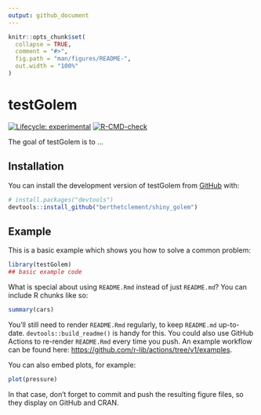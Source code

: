 ```yaml
---
output: github_document
---
```


<!-- README.md is generated from README.Rmd. Please edit that file -->

```r
knitr::opts_chunk$set(
  collapse = TRUE,
  comment = "#>",
  fig.path = "man/figures/README-",
  out.width = "100%"
)
```

# testGolem

<!-- badges: start -->
[![Lifecycle: experimental](https://img.shields.io/badge/lifecycle-experimental-orange.svg)](https://lifecycle.r-lib.org/articles/stages.html#experimental)
[![R-CMD-check](https://github.com/berthetclement/shiny_golem/actions/workflows/R-CMD-check.yaml/badge.svg)](https://github.com/berthetclement/shiny_golem/actions/workflows/R-CMD-check.yaml)
<!-- badges: end -->

The goal of testGolem is to ...

## Installation

You can install the development version of testGolem from [GitHub](https://github.com/) with:

``` r
# install.packages("devtools")
devtools::install_github("berthetclement/shiny_golem")
```

## Example

This is a basic example which shows you how to solve a common problem:

```r
library(testGolem)
## basic example code
```

What is special about using `README.Rmd` instead of just `README.md`? You can include R chunks like so:

```r
summary(cars)
```

You'll still need to render `README.Rmd` regularly, to keep `README.md` up-to-date. `devtools::build_readme()` is handy for this. You could also use GitHub Actions to re-render `README.Rmd` every time you push. An example workflow can be found here: <https://github.com/r-lib/actions/tree/v1/examples>.

You can also embed plots, for example:

```r
plot(pressure)
```

In that case, don't forget to commit and push the resulting figure files, so they display on GitHub and CRAN.
